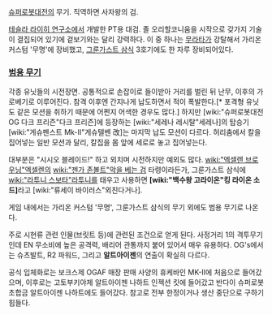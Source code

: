 [[슈퍼로봇대전]]의 무기. 직역하면 사자왕의 검.

[[테슬라 라이히 연구소]]에서 개발한 PT용 대검. 졸 오리할코니움을 시작으로 갖가지 기술이 결집되어 있기에 겉보기와는 달리 강력하다. 이 중 하나는 [[무라타]]가 강탈해서 가리온 커스텀 '무명'에 장비했고, [[그룬가스트 삼식]] 3호기에도 한 자루 장비되어있다.

=== [[범용 무기]] ===

{{{#!html
<iframe width="560" height="315" src="http://www.youtube.com/embed/9LxV5q0LsUc" frameborder="0" allowfullscreen></iframe>
}}}

각종 유닛들의 시전장면. 공통적으로 손잡이로 들이받아 거리를 벌린 뒤 난무, 이후의 가로베기로 이루어진다. 참격 이후엔 간지나게 납도하면서 적이 폭발한다.[* 포격형 유닛도 같은 모션을 취하기 때문에 어쩐지 어색한 경우도 많다.] 하지만 [wiki:"슈퍼로봇대전 OG 다크 프리즌"다크 프리즌]에 등장하는 [wiki:"세레나 레시탈"세레나]의 탑승기 [wiki:"게슈펜스트 Mk-II"게슈텔벤 改]는 마지막 납도 모션이 다르다. 허리춤에서 칼을 집어넣는 일반 모션과 달리, 칼집을 몸 앞에 세로로 놓고 집어넣는다.

대부분은 "시시오 블레이드!" 하고 외치며 시전하지만 예외도 많다. [[wiki:"엑셀렌 브로우닝"엑셀렌]]의 [[wiki:"젠가 존볼트"악을 베는 검]] 타령이라든가, 그룬가스트 삼식에 [[wiki:"라투니 스보타"라투니]]를 태우고 사용하면 '''[wiki:"백수왕 고라이온"킹 라이온 소드]'''라고 [wiki:"류세이 바이러스"외친다거나].

게임 내에서는 가리온 커스텀 '무명', 그룬가스트 삼식의 무기 외에도 범용 무기로 나온다.

주로 시현류 관련 인물(브릿트 등)에 관련된 조건으로 얻게 된다. 사정거리 1의 격투무기인데 EN 무소비에 높은 공격력, 배리어 관통까지 붙어 있어서 매우 유용하다. OG's에서는 슈츠발트, R2 파워드, 그리고 '''알트아이젠'''의 연출이 확실히 다르다.

공식 입체화로는 보크스제 OGAF 매장 판매 사양의 휴케바인 MK-II에 처음으로 들어갔으며, 이후로는 고토부키야제 알트아이젠 나하트 인젝션 킷에 들어갔고 반다이 슈퍼로봇 초합금 알트아이젠 나하트에도 들어갔다. 참고로 전부 한정이거나 생산 중단으로 구하기 힘들다.

